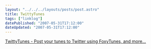 ```yaml
---
layout: "../../../layouts/posts/post.astro"
title: TwittyTunes
tags: ["linklog"]
datePublished: "2007-05-31T17:12:00"
dateUpdated: "2007-05-31T17:12:00"
---
```


[TwittyTunes - Post your tunes to Twitter using FoxyTunes, and more...](https://addons.thunderbird.net/en-us/firefox/addon/twittytunes/)
